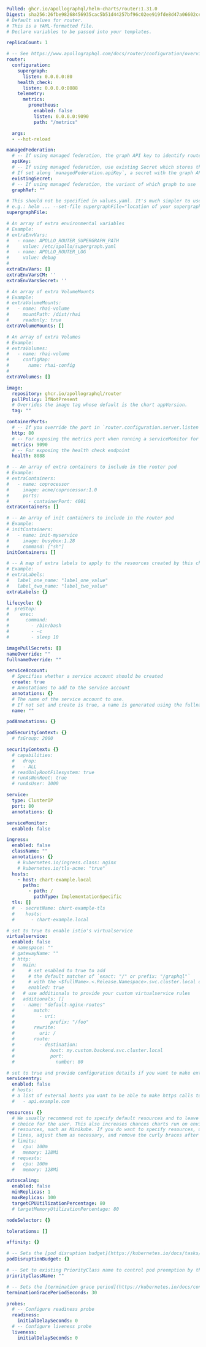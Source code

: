```yaml
Pulled: ghcr.io/apollographql/helm-charts/router:1.31.0
Digest: sha256:26fbe98268456935cac5b51d44257bf96c02ee919fde8d47a06602ce2cda66a3
# Default values for router.
# This is a YAML-formatted file.
# Declare variables to be passed into your templates.

replicaCount: 1

# -- See https://www.apollographql.com/docs/router/configuration/overview/#yaml-config-file for yaml structure
router:
  configuration:
    supergraph:
      listen: 0.0.0.0:80
    health_check:
      listen: 0.0.0.0:8088
    telemetry:
      metrics:
        prometheus:
          enabled: false
          listen: 0.0.0.0:9090
          path: "/metrics"

  args:
  - --hot-reload

managedFederation:
  # -- If using managed federation, the graph API key to identify router to Studio
  apiKey:
  # -- If using managed federation, use existing Secret which stores the graph API key instead of creating a new one.
  # If set along `managedFederation.apiKey`, a secret with the graph API key will be created using this parameter as name
  existingSecret:
  # -- If using managed federation, the variant of which graph to use
  graphRef: ""

# This should not be specified in values.yaml. It's much simpler to use --set-file from helm command line.
# e.g.: helm ... --set-file supergraphFile="location of your supergraph file"
supergraphFile:

# An array of extra environmental variables
# Example:
# extraEnvVars:
#   - name: APOLLO_ROUTER_SUPERGRAPH_PATH
#     value: /etc/apollo/supergraph.yaml
#   - name: APOLLO_ROUTER_LOG
#     value: debug
#
extraEnvVars: []
extraEnvVarsCM: ''
extraEnvVarsSecret: ''

# An array of extra VolumeMounts
# Example:
# extraVolumeMounts:
#   - name: rhai-volume
#     mountPath: /dist/rhai
#     readonly: true
extraVolumeMounts: []

# An array of extra Volumes
# Example:
# extraVolumes:
#   - name: rhai-volume
#     configMap:
#       name: rhai-config
#
extraVolumes: []

image:
  repository: ghcr.io/apollographql/router
  pullPolicy: IfNotPresent
  # Overrides the image tag whose default is the chart appVersion.
  tag: ""

containerPorts:
  # -- If you override the port in `router.configuration.server.listen` then make sure to match the listen port here
  http: 80
  # -- For exposing the metrics port when running a serviceMonitor for example
  metrics: 9090
  # -- For exposing the health check endpoint
  health: 8088

# -- An array of extra containers to include in the router pod
# Example:
# extraContainers:
#   - name: coprocessor
#     image: acme/coprocessor:1.0
#     ports:
#       - containerPort: 4001
extraContainers: []

# -- An array of init containers to include in the router pod
# Example:
# initContainers:
#   - name: init-myservice
#     image: busybox:1.28
#     command: ["sh"]
initContainers: []

# -- A map of extra labels to apply to the resources created by this chart
# Example:
# extraLabels:
#   label_one_name: "label_one_value"
#   label_two_name: "label_two_value"
extraLabels: {}

lifecycle: {}
#  preStop:
#    exec:
#      command:
#        - /bin/bash
#        - -c
#        - sleep 10

imagePullSecrets: []
nameOverride: ""
fullnameOverride: ""

serviceAccount:
  # Specifies whether a service account should be created
  create: true
  # Annotations to add to the service account
  annotations: {}
  # The name of the service account to use.
  # If not set and create is true, a name is generated using the fullname template
  name: ""

podAnnotations: {}

podSecurityContext: {}
  # fsGroup: 2000

securityContext: {}
  # capabilities:
  #   drop:
  #   - ALL
  # readOnlyRootFilesystem: true
  # runAsNonRoot: true
  # runAsUser: 1000

service:
  type: ClusterIP
  port: 80
  annotations: {}

serviceMonitor:
  enabled: false

ingress:
  enabled: false
  className: ""
  annotations: {}
    # kubernetes.io/ingress.class: nginx
    # kubernetes.io/tls-acme: "true"
  hosts:
    - host: chart-example.local
      paths:
        - path: /
          pathType: ImplementationSpecific
  tls: []
  #  - secretName: chart-example-tls
  #    hosts:
  #      - chart-example.local

# set to true to enable istio's virtualservice
virtualservice:
  enabled: false
  # namespace: ""
  # gatewayName: ""
  # http:
  #   main:
  #     # set enabled to true to add
  #     # the default matcher of `exact: "/" or prefix: "/graphql"`
  #     # with the <$fullName>.<.Release.Namespace>.svc.cluster.local destination
  #     enabled: true
  #   # use additionals to provide your custom virtualservice rules
  #   additionals: []
  #   - name: "default-nginx-routes"
  #       match:
  #         - uri:
  #             prefix: "/foo"
  #       rewrite:
  #         uri: /
  #       route:
  #         - destination:
  #             host: my.custom.backend.svc.cluster.local
  #             port:
  #               number: 80

# set to true and provide configuration details if you want to make external https calls through istio's virtualservice
serviceentry:
  enabled: false
  # hosts:
  # a list of external hosts you want to be able to make https calls to
  #   - api.example.com

resources: {}
  # We usually recommend not to specify default resources and to leave this as a conscious
  # choice for the user. This also increases chances charts run on environments with little
  # resources, such as Minikube. If you do want to specify resources, uncomment the following
  # lines, adjust them as necessary, and remove the curly braces after 'resources:'.
  # limits:
  #   cpu: 100m
  #   memory: 128Mi
  # requests:
  #   cpu: 100m
  #   memory: 128Mi

autoscaling:
  enabled: false
  minReplicas: 1
  maxReplicas: 100
  targetCPUUtilizationPercentage: 80
  # targetMemoryUtilizationPercentage: 80

nodeSelector: {}

tolerations: []

affinity: {}

# -- Sets the [pod disruption budget](https://kubernetes.io/docs/tasks/run-application/configure-pdb/) for Deployment pods
podDisruptionBudget: {}

# -- Set to existing PriorityClass name to control pod preemption by the scheduler
priorityClassName: ""

# -- Sets the [termination grace period](https://kubernetes.io/docs/concepts/containers/container-lifecycle-hooks/#hook-handler-execution) for Deployment pods
terminationGracePeriodSeconds: 30

probes:
  # -- Configure readiness probe
  readiness:
    initialDelaySeconds: 0
  # -- Configure liveness probe
  liveness:
    initialDelaySeconds: 0
```
